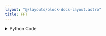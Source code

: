 ```yaml
---
layout: "@/layouts/block-docs-layout.astro"
title: FFT
---
```



<PythonDocsDisplay docstring={docstring} />
<AppDisplay app={app} client:visible />

<details>
<summary>Python Code</summary>
```python
from scipy import signal, fft
from numpy import abs
from flojoy import flojoy, OrderedPair, DataFrame
from typing import Literal
from pandas import DataFrame as df


@flojoy
def FFT(
    default: OrderedPair,
    window: Literal[
        "none",
        "boxcar",
        "triang",
        "blackman",
        "hamming",
        "hann",
        "bartlett",
        "flattop",
        "parzen",
        "bohman",
        "blackmanharris",
        "nuttall",
        "barthann",
        "cosine",
        "exponential",
        "tukey",
        "taylor",
        "lanczos",
    ] = "hann",
    real_signal: bool = True,
    sample_rate: int = 1,
    display: bool = True,
) -> OrderedPair | DataFrame:
    """The FFT node performs a Discrete Fourier Transform on the input vector.

    Through the FFT algorithm, the input vector will be transformed from a time domain into a frequency domain, which will be an ordered pair of arrays.

    Inputs
    ------
    default : OrderedPair
        The data to apply FFT to.

    Parameters
    ----------
    window : select
        the node will apply a window to the signal to avoid spectral leakage
    real_signal : boolean
        whether the input signal is real or complex
    sample_rate : int
        the sample rate of the signal, defaults to 1
    display : boolean
        whether the output would be graphed, set to false for pure data and true for data that is more suitable to be graphed

    Returns
    -------
    OrderedPair if display is true
        x: frequency
        y: spectrum of the signal
    DataFrame if display is false
        time: time domain
        frequency: frequency domain
        real: real section of the signal
        imag: imaginary section of the signal
    """

    if sample_rate <= 0:
        raise ValueError(f"Sample rate must be greater than 0")

    signal_value = default.y
    x = default.x
    sample_spacing = 1.0 / sample_rate
    # x-axis
    frequency = (
        fft.rfftfreq(x.shape[-1], sample_spacing)
        if real_signal and display
        else fft.fftfreq(x.shape[-1], sample_spacing)
    )
    frequency = fft.fftshift(frequency)
    if display:
        # y-axis
        if window == "none":
            fourier = fft.rfft(signal_value) if real_signal else fft.fft(signal_value)
        else:
            window = signal.get_window(window, len(signal_value))
            fourier = (
                fft.rfft(signal_value * window)
                if real_signal
                else fft.fft(signal_value * window)
            )
        fourier = fft.fftshift(fourier)
        fourier = abs(fourier)
        return OrderedPair(x=frequency, y=fourier)

    # for processing
    fourier = fft.fft(signal_value)
    d = {"x": x, "frequency": frequency, "real": fourier.real, "imag": fourier.imag}
    return DataFrame(df=df(data=d))

```
[Find this Flojoy Block on GitHub](https://github.com/flojoy-ai/blocks/blob/main/blocks/TRANSFORMERS/SIGNAL_PROCESSING/FFT/FFT.py)
</details>


## Example
